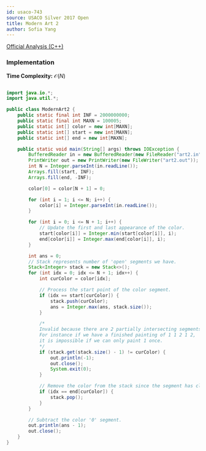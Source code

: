 ```yaml
---
id: usaco-743
source: USACO Silver 2017 Open
title: Modern Art 2
author: Sofia Yang
---
```


[Official Analysis (C++)](http://www.usaco.org/current/data/sol_art2_gold_open17.html)


### Implementation

**Time Complexity:** $\mathcal{O}(N)$

<LanguageSection>
<JavaSection>

```java

import java.io.*;
import java.util.*;

public class ModernArt2 {
	public static final int INF = 2000000000;
	public static final int MAXN = 100005;
	public static int[] color = new int[MAXN];
	public static int[] start = new int[MAXN];
	public static int[] end = new int[MAXN];

	public static void main(String[] args) throws IOException {
		BufferedReader in = new BufferedReader(new FileReader("art2.in"));
		PrintWriter out = new PrintWriter(new FileWriter("art2.out"));
		int N = Integer.parseInt(in.readLine());
		Arrays.fill(start, INF);
		Arrays.fill(end, -INF);

		color[0] = color[N + 1] = 0;

		for (int i = 1; i <= N; i++) {
			color[i] = Integer.parseInt(in.readLine());
		}

		for (int i = 0; i <= N + 1; i++) {
			// Update the first and last appearance of the color.
			start[color[i]] = Integer.min(start[color[i]], i);
			end[color[i]] = Integer.max(end[color[i]], i);
		}

		int ans = 0;
		// Stack represents number of 'open' segments we have.
		Stack<Integer> stack = new Stack<>();
		for (int idx = 0; idx <= N + 1; idx++) {
			int curColor = color[idx];

			// Process the start point of the color segment.
			if (idx == start[curColor]) {
				stack.push(curColor);
				ans = Integer.max(ans, stack.size());
			}

			/*
			Invalid because there are 2 partially intersecting segments.
			For instance if we have a finished painting of 1 1 2 1 2,
			it is impossible if we can only paint 1 once.
			*/
			if (stack.get(stack.size() - 1) != curColor) {
				out.println(-1);
				out.close();
				System.exit(0);
			}

			// Remove the color from the stack since the segment has closed.
			if (idx == end[curColor]) {
				stack.pop();
			}
		}

		// Subtract the color '0' segment.
		out.println(ans - 1);
		out.close();
	}
}
```
</JavaSection>
</LanguageSection>
